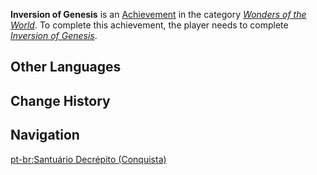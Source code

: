 {{Achievement Infobox
|title        = Inversion of Genesis
|id           = 84091
|order id     = 5070
|category     = Wonders of the World
|description  = Complete "[[Inversion of Genesis]]."
|requirements = 
|primogems    = 10
|tracking     = 
|quest        = Inversion of Genesis
|type         = Quest
|hidden       = 1
}}
'''Inversion of Genesis''' is an [[Achievement]] in the category ''[[Wonders of the World]]''. To complete this achievement, the player needs to complete ''[[Inversion of Genesis]]''.
<!--
==Gameplay Notes==
* 

==Trivia==
* 

==Gallery==
{{Preview
|size=300px
|file=
|caption=
}}

==Video Guides==
{{EVT
|video1   = 
|caption1 = 
}}
-->
==Other Languages==
{{Transclude|Inversion of Genesis|Other Languages}}

==Change History==
{{Change History|3.3}}
<!--
==References==
{{Reflist}}
-->
==Navigation==
{{Achievement Navbox}}

[[pt-br:Santuário Decrépito (Conquista)]]